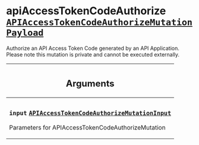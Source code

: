 <!--
  _____   ____    _   _  ____ _______   ______ _____ _____ _______
  |  __  / __   |  | |/ __ __   __| |  ____|  __ _   _|__   __|
  | |  | | |  | | |  | | |  | | | |    | |__  | |  | || |    | |
  | |  | | |  | | | . ` | |  | | | |    |  __| | |  | || |    | |
  | |__| | |__| | | |  | |__| | | |    | |____| |__| || |_   | |
  |_____/ ____/  |_| _|____/  |_|    |______|_____/_____|  |_|
  This file is auto-generated by script/generate_graphql_api_content.sh,
  please build the schema.json by running `rails api:graph:export`
  with https://github.com/buildkite/buildkite/,
  replace the content in data/graphql_data_schema.json
  and run the generation script `./scripts/generate-graphql-api-content.sh`.
-->
<!-- vale off -->

<h1 class="has-pills" data-algolia-exclude>
  apiAccessTokenCodeAuthorize
  <a href="/docs/apis/graphql/schemas/object/apiaccesstokencodeauthorizemutationpayload" class="pill pill--object pill--normal-case pill--large" title="Go to OBJECT APIAccessTokenCodeAuthorizeMutationPayload"><code>APIAccessTokenCodeAuthorizeMutationPayload</code></a>

</h1>
<!-- vale on -->

<p>
  Authorize an API Access Token Code generated by an API Application. Please
  note this mutation is private and cannot be executed externally.
</p>

<table class="responsive-table responsive-table--single-column-rows">
  <thead>
    <th>
      <h2 data-algolia-exclude>Arguments</h2>
    </th>
  </thead>
  <tbody>
    <tr>
      <td>
        <h3 class="is-small has-pills">
          <code>input</code>
          <a
            href="/docs/apis/graphql/schemas/input_object/apiaccesstokencodeauthorizemutationinput"
            class="pill pill--input_object pill--normal-case pill--medium"
            title="Go to INPUT_OBJECT APIAccessTokenCodeAuthorizeMutationInput"
          >
            <code>APIAccessTokenCodeAuthorizeMutationInput</code>
          </a>
        </h3>
        <p>Parameters for APIAccessTokenCodeAuthorizeMutation</p>
      </td>
    </tr>
  </tbody>
</table>
